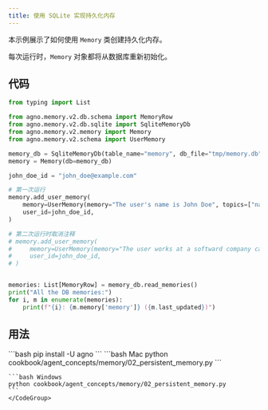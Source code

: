 ```yaml
---
title: 使用 SQLite 实现持久化内存
---
```


本示例展示了如何使用 `Memory` 类创建持久化内存。

每次运行时，`Memory` 对象都将从数据库重新初始化。

## 代码

```python cookbook/agent_concepts/memory/02_persistent_memory.py
from typing import List

from agno.memory.v2.db.schema import MemoryRow
from agno.memory.v2.db.sqlite import SqliteMemoryDb
from agno.memory.v2.memory import Memory
from agno.memory.v2.schema import UserMemory

memory_db = SqliteMemoryDb(table_name="memory", db_file="tmp/memory.db")
memory = Memory(db=memory_db)

john_doe_id = "john_doe@example.com"

# 第一次运行
memory.add_user_memory(
    memory=UserMemory(memory="The user's name is John Doe", topics=["name"]),
    user_id=john_doe_id,
)

# 第二次运行时取消注释
# memory.add_user_memory(
#     memory=UserMemory(memory="The user works at a softward company called Agno", topics=["name"]),
#     user_id=john_doe_id,
# )


memories: List[MemoryRow] = memory_db.read_memories()
print("All the DB memories:")
for i, m in enumerate(memories):
    print(f"{i}: {m.memory['memory']} ({m.last_updated})")
```

## 用法

<Steps>
  <Snippet file="create-venv-step.mdx" />

  <Step title="安装库">
    ```bash
    pip install -U agno
    ```
  </Step>

  <Step title="运行示例">
    <CodeGroup>
    ```bash Mac
    python cookbook/agent_concepts/memory/02_persistent_memory.py
    ```

    ```bash Windows
    python cookbook/agent_concepts/memory/02_persistent_memory.py
    ```
    </CodeGroup>
  </Step>
</Steps>
